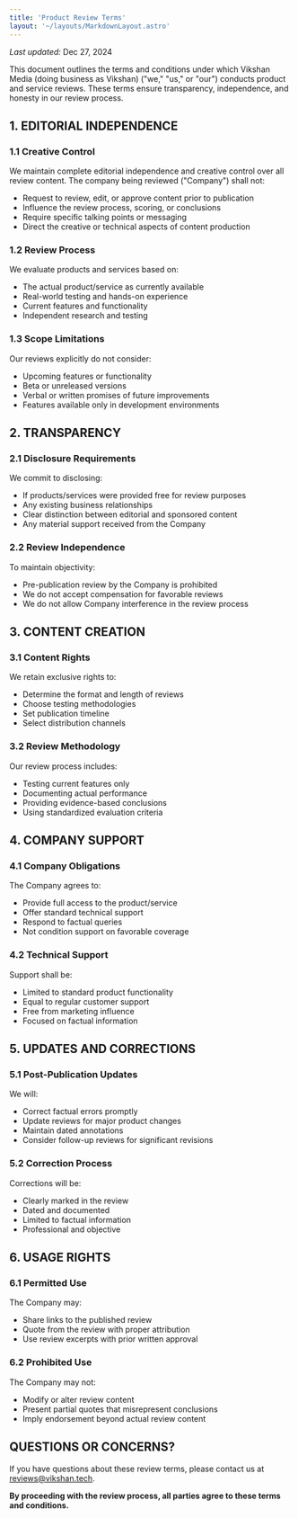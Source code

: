 ```yaml
---
title: 'Product Review Terms'
layout: '~/layouts/MarkdownLayout.astro'
---
```


_Last updated:_ Dec 27, 2024


This document outlines the terms and conditions under which Vikshan Media (doing business as Vikshan) ("we," "us," or "our") conducts product and service reviews. These terms ensure transparency, independence, and honesty in our review process.

## 1. EDITORIAL INDEPENDENCE

### 1.1 Creative Control

We maintain complete editorial independence and creative control over all review content. The company being reviewed ("Company") shall not:

- Request to review, edit, or approve content prior to publication
- Influence the review process, scoring, or conclusions
- Require specific talking points or messaging
- Direct the creative or technical aspects of content production

### 1.2 Review Process

We evaluate products and services based on:

- The actual product/service as currently available
- Real-world testing and hands-on experience
- Current features and functionality
- Independent research and testing

### 1.3 Scope Limitations

Our reviews explicitly do not consider:

- Upcoming features or functionality
- Beta or unreleased versions
- Verbal or written promises of future improvements
- Features available only in development environments

## 2. TRANSPARENCY

### 2.1 Disclosure Requirements

We commit to disclosing:

- If products/services were provided free for review purposes
- Any existing business relationships
- Clear distinction between editorial and sponsored content
- Any material support received from the Company

### 2.2 Review Independence

To maintain objectivity:

- Pre-publication review by the Company is prohibited
- We do not accept compensation for favorable reviews
- We do not allow Company interference in the review process

## 3. CONTENT CREATION

### 3.1 Content Rights

We retain exclusive rights to:

- Determine the format and length of reviews
- Choose testing methodologies
- Set publication timeline
- Select distribution channels

### 3.2 Review Methodology

Our review process includes:

- Testing current features only
- Documenting actual performance
- Providing evidence-based conclusions
- Using standardized evaluation criteria

## 4. COMPANY SUPPORT

### 4.1 Company Obligations

The Company agrees to:

- Provide full access to the product/service
- Offer standard technical support
- Respond to factual queries
- Not condition support on favorable coverage

### 4.2 Technical Support

Support shall be:

- Limited to standard product functionality
- Equal to regular customer support
- Free from marketing influence
- Focused on factual information

## 5. UPDATES AND CORRECTIONS

### 5.1 Post-Publication Updates

We will:

- Correct factual errors promptly
- Update reviews for major product changes
- Maintain dated annotations
- Consider follow-up reviews for significant revisions

### 5.2 Correction Process

Corrections will be:

- Clearly marked in the review
- Dated and documented
- Limited to factual information
- Professional and objective

## 6. USAGE RIGHTS

### 6.1 Permitted Use

The Company may:

- Share links to the published review
- Quote from the review with proper attribution
- Use review excerpts with prior written approval

### 6.2 Prohibited Use

The Company may not:

- Modify or alter review content
- Present partial quotes that misrepresent conclusions
- Imply endorsement beyond actual review content

## QUESTIONS OR CONCERNS?

If you have questions about these review terms, please contact us at [reviews@vikshan.tech](mailto:reviews@vikshan.tech).

**By proceeding with the review process, all parties agree to these terms and conditions.**
